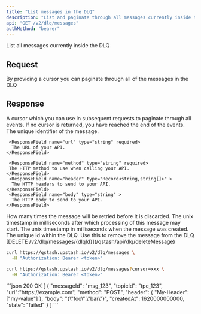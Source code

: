```yaml
---
title: "List messages in the DLQ"
description: "List and paginate through all messages currently inside the DLQ"
api: "GET /v2/dlq/messages"
authMethod: "bearer"
---
```


List all messages currently inside the DLQ

## Request

<ParamField query="cursor" type="string">
  By providing a cursor you can paginate through all of the messages in the DLQ
</ParamField>

## Response

<ResponseField name="cursor" type="string">
  A cursor which you can use in subsequent requests to paginate through all
  events. If no cursor is returned, you have reached the end of the events.
</ResponseField>

<ResponseField name="messages" type="Array">
  <Expandable defaultOpen>
    <ResponseField name="messageId" type="string" required>
      The unique identifier of the message.
    </ResponseField>

     <ResponseField name="url" type="string" required>
      The URL of your API.
    </ResponseField>

     <ResponseField name="method" type="string" required>
     The HTTP method to use when calling your API.
    </ResponseField>
     <ResponseField name="header" type="Record<string,string[]>" >
      The HTTP headers to send to your API.
    </ResponseField>
     <ResponseField name="body" type="string" >
      The HTTP body to send to your API.
    </ResponseField>

 <ResponseField name="maxRetries" type="number" >
      How many times the message will be retried before it is discarded.
    </ResponseField>
     <ResponseField name="notBefore" type="number" required>
      The unix timestamp in milliseconds after which processing of this message may start.
    </ResponseField>
     <ResponseField name="createdAT" type="number" required>
      The unix timestamp in milliseconds when the message was created.
    </ResponseField>
     <ResponseField name="dlqId" type="string" required>
      The unique id within the DLQ. Use this to remove the message from the DLQ [DELETE /v2/dlq/messages/{dlqId}](/qstash/api/dlq/deleteMessage)
    </ResponseField>

  </Expandable>
</ResponseField>

<RequestExample>

```sh
curl https://qstash.upstash.io/v2/dlq/messages \
  -H "Authorization: Bearer <token>"
```

```sh with cursor
curl https://qstash.upstash.io/v2/dlq/messages?cursor=xxx \
  -H "Authorization: Bearer <token>"
```

</RequestExample>

<ResponseExample>
```json 200 OK
[
  {
  "messageId": "msg_123",
  "topicId": "tpc_123",
  "url":"https://example.com",
  "method": "POST",
  "header": {
    "My-Header": ["my-value"]
  },
  "body": "{\"foo\":\"bar\"}",
  "createdAt": 1620000000000,
  "state": "failed"
}
]
```

</ResponseExample>
